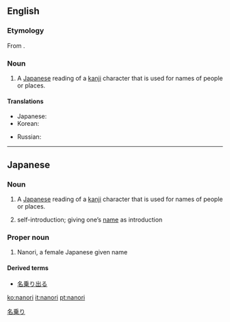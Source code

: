 ==English==
{{wikipedia}}

===Etymology===
From {{etyl|ja}} {{term|名乗り|tr=なのり, nanori|lang=ja|sc=Jpan}}.

===Noun===
{{en-noun|-}}

# {{linguistics}} A [[Japanese]] reading of a [[kanji]] character that is used for names of people or places.

====Translations====
{{trans-top|Japanese kanji readings for names}}
* Japanese: {{t|ja|名乗り|tr=なのり, nanori}}
* Korean: {{t|ko|나노리|tr=nanori|sc=Kore}}
{{trans-mid}}
* Russian: {{t|ru|нанори|tr=nanóri}}
{{trans-bottom}}

----

==Japanese==
{{wikipedia|lang=ja|名乗り}}

===Noun===
{{ja-noun|r|hira=なのり|kanji=名乗り}}

#  {{linguistics|lang=ja|skey=なのり}} A [[Japanese]] reading of a [[kanji]] character that is used for names of people or places.
# self-introduction; giving one’s [[name]] as introduction

===Proper noun===
{{ja-pos|r|proper|hira=なのり|kanji=奈乃李}}
# Nanori, a female Japanese given name

====Derived terms====
* [[名乗り出る]]

[[Category:ja:Linguistics|名乗り]]

[[ko:nanori]]
[[it:nanori]]
[[pt:nanori]]